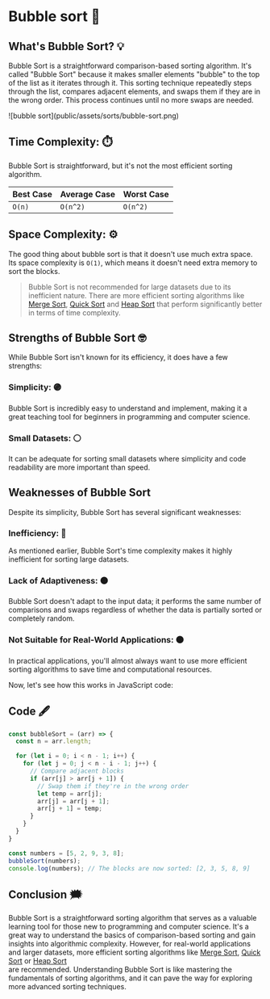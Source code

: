 # Bubble sort 🫧 

## What's Bubble Sort? 💡
Bubble Sort is a straightforward comparison-based sorting algorithm. 
It's called "Bubble Sort" because it makes smaller elements "bubble" 
to the top of the list as it iterates through it. This sorting technique 
repeatedly steps through the list, compares adjacent elements, and swaps them 
if they are in the wrong order. This process continues until no more swaps are needed.

<div className="border border-black rounded-sm">
![bubble sort](public/assets/sorts/bubble-sort.png)
</div>


## Time Complexity: ⏱️ 
Bubble Sort is straightforward, but it's not the most efficient sorting algorithm. 

| Best Case  | Average Case  | Worst Case |
| ---------- | ------------- | ---------- |
|   `O(n)`   |   `O(n^2)`    |  `O(n^2)`  |

## Space Complexity: ⚙️ 
The good thing about bubble sort is that it doesn't use much extra space. 
Its space complexity is `O(1)`, which means it doesn't need extra memory to sort the blocks.


> Bubble Sort is not recommended for large datasets due to its inefficient nature. 
There are more efficient sorting algorithms like [Merge Sort](merge-sort), [Quick Sort](quick-sort) and [Heap Sort](heap-sort) 
that perform significantly better in terms of time complexity.

## Strengths of Bubble Sort 🤓
While Bubble Sort isn't known for its efficiency, it does have a few strengths:

### Simplicity: 🟣
Bubble Sort is incredibly easy to understand and implement, 
making it a great teaching tool for beginners in programming and computer science.

### Small Datasets: ⚪️
It can be adequate for sorting small datasets where 
simplicity and code readability are more important than speed.


## Weaknesses of Bubble Sort
Despite its simplicity, Bubble Sort has several significant weaknesses:

### Inefficiency: 🔴
As mentioned earlier, Bubble Sort's time complexity makes it highly 
inefficient for sorting large datasets.

### Lack of Adaptiveness: ⚫️
Bubble Sort doesn't adapt to the input data; it performs the same number of 
comparisons and swaps regardless of whether the data is partially sorted or 
completely random.

### Not Suitable for Real-World Applications: 🟤
In practical applications, you'll almost always want 
to use more efficient sorting algorithms to save time and 
computational resources.



Now, let's see how this works in JavaScript code:
## Code 🖋
```js filename="bubble-sort.js" copy
const bubbleSort = (arr) => {
  const n = arr.length;

  for (let i = 0; i < n - 1; i++) {
    for (let j = 0; j < n - i - 1; j++) {
      // Compare adjacent blocks
      if (arr[j] > arr[j + 1]) {
        // Swap them if they're in the wrong order
        let temp = arr[j];
        arr[j] = arr[j + 1];
        arr[j + 1] = temp;
      }
    }
  }
}

const numbers = [5, 2, 9, 3, 8];
bubbleSort(numbers);
console.log(numbers); // The blocks are now sorted: [2, 3, 5, 8, 9]
```



## Conclusion 🗯️
Bubble Sort is a straightforward sorting algorithm that serves as a 
valuable learning tool for those new to programming and computer science. 
It's a great way to understand the basics of comparison-based sorting and 
gain insights into algorithmic complexity. However, for real-world applications 
and larger datasets, more efficient sorting algorithms like [Merge Sort](merge-sort), [Quick Sort](quick-sort) or [Heap Sort](heap-sort)  
are recommended. Understanding Bubble Sort is like mastering the fundamentals of sorting algorithms, and it can pave the way for 
exploring more advanced sorting techniques.